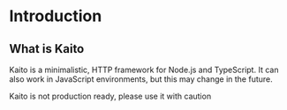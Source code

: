 
# Introduction

## What is Kaito

Kaito is a minimalistic, HTTP framework for Node.js and TypeScript. It can also work in JavaScript environments, but
this may change in the future.

<Callout emoji="⚠">Kaito is not production ready, please use it with caution</Callout>
